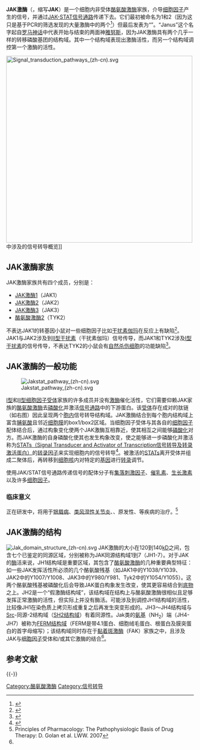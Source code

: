 '''JAK激酶'''（{{lang-en|'''Janus kinase'''}}，缩写'''JAK'''）是一个细胞内非受体[[酪氨酸激酶|酪氨酸激酶]]家族，介导[[细胞因子|细胞因子]]产生的信号，并通过[[JAK-STAT信号通路|JAK-STAT信号通路]]传递下去。它们最初被命名为{{lang|en|"just another kinase"}}1和2（因为这只是基于PCR的筛选发现的大量激酶中的两个<ref name = Wilks>{{cite journal | author=Wilks  |title=Two putative protein-tyrosine kinases identified by application of the polymerase chain reaction | journal=PNAS| volume=86 | year=1989 | pages=1603–7  | doi = 10.1073/pnas.86.5.1603| issue=5 | pmid=2466296 | pmc=286746}}</ref>）但最后发表为“{{lang|en|Janus kinase}}”。“Janus”这个名字起自[[罗马神话|罗马神话]]中代表开始与结束的两面神[[雅努斯|雅努斯]]，因为JAK激酶具有两个几乎一样的转移磷酸基团的结构域。其中一个结构域表现出激酶活性，而另一个结构域调控第一个激酶的活性。

[[File:Signal_transduction_pathways_(zh-cn).svg|500px]]中涉及的信号转导概览]]

==JAK激酶家族==
JAK激酶家族共有四个成员，分别是：
* [[JAK激酶1|JAK激酶1]]（JAK1）
* [[JAK激酶2|JAK激酶2]]（JAK2）
* [[JAK激酶3|JAK激酶3]]（JAK3）
* [[酪氨酸激酶2|酪氨酸激酶2]]（TYK2）

不表达JAK1的转基因小鼠对一些细胞因子比如[[干扰素伽玛|干扰素伽玛]]在反应上有缺陷<ref name="pmid9590172">{{cite journal |author=Rodig SJ, Meraz MA, White JM, Lampe PA, Riley JK, Arthur CD, King KL, Sheehan KC, Yin L, Pennica D, Johnson EM, Schreiber RD |title=Disruption of the Jak1 gene demonstrates obligatory and nonredundant roles of the Jaks in cytokine-induced biologic responses |journal=Cell |volume=93 |issue=3 |pages=373–83 |year=1998 |pmid=9590172| doi = 10.1016/S0092-8674(00)81166-6}}</ref>。JAK1与JAK2涉及到[[II型干扰素|II型干扰素]]（干扰素伽玛）信号传导，而JAK1和TYK2涉及[[I型干扰素|I型干扰素]]的信号传导，不表达TYK2的小鼠会有[[自然杀伤细胞|自然杀伤细胞]]的功能缺陷<ref name="pmid15578097">{{cite journal |author=Stoiber D, Kovacic B, Schuster C, Schellack C, Karaghiosoff M, Kreibich R, Weisz E, Artwohl M, Kleine OC, Muller M, Baumgartner-Parzer S, Ghysdael J, Freissmuth M, Sexl V |title=TYK2 is a key regulator of the surveillance of B lymphoid tumors |url=https://archive.org/details/sim_journal-of-clinical-investigation_2004-12_114_11/page/1650 |journal=J. Clin. Invest. |volume=114 |issue=11 |pages=1650–8 |year=2004 |pmid=15578097 |doi=10.1172/JCI200422315 |pmc=529282}}</ref>。

==JAK激酶的一般功能==
[[File:Jakstat_pathway_(zh-cn).svg|thumb]]

[[II型细胞因子受体|I型]]和[[II型细胞因子受体|II型细胞因子受体]]家族的许多成员并没有[[激酶|激酶]]催化活性，它们需要仰赖JAK家族的[[酪氨酸激酶|酪氨酸激酶]]去[[磷酸化|磷酸化]]并激活[[訊息傳遞_(生物)|信号通路]]中的下游蛋白。该[[受体_(生物化学)|受体]]存在成对的肽链（如右图）因此呈现两个[[胞内|胞内]]信号转导结构域。JAK激酶结合到每个胞内结构域上富含[[脯氨酸|脯氨酸]]且邻近[[细胞膜|细胞膜]]的box1/box2区域。当细胞因子受体与其各自的[[细胞因子|细胞因子]]配体结合后，通过构象变化使两个JAK激酶互相靠近，使其相互之间能够[[磷酸化|磷酸化]]对方。而JAK激酶的自身磷酸化使其也发生构象改变，使之能够进一步磷酸化并激活称为[[信号转导及转录激活蛋白|STATs（Signal Transducer and Activator of Transcription信号转导及转录激活蛋白）]]的[[转录因子|转录因子]]来实现细胞内的信号转导<ref name = Kisselva>{{cite journal | author=Kisseleva et al. |title=Signaling through the JAK/STAT pathway, recent advances and future challenges | journal=Gene | volume=285 | date=2002-02-20 | pages=1–24 | doi=10.1016/S0378-1119(02)00398-0 | issue=1–2 | pmid=12039028 | last2=Bhattacharya | first2=S | last3=Braunstein | first3=J | last4=Schindler | first4=CW }}</ref>。被激活的[[信号转导及转录激活蛋白|STATs]]离开受体并组成二聚体后，再转移到[[细胞核|细胞核]]内对特定的[[基因|基因]]进行[[转录|转录]]调节。

使用JAK/STAT信号通路传递信号的配体分子有[[集落刺激因子|集落刺激因子]]、[[催乳素|催乳素]]、[[生长激素|生长激素]]以及许多[[细胞因子|细胞因子]]。

===临床意义===
{{link-en|JAK激酶抑制剂|JAK inhibitor}}正在研发中，将用于[[银屑病|银屑病]]、[[类风湿性关节炎|类风湿性关节炎]]、{{link-en|真性红细胞增多症|polycythemia vera}}、原发性{{link-en|血小板增多症|thrombocythemia}}、{{link-en|骨髓纤维化|myeloid metaplasia}}等疾病的治疗。<ref>Principles of Pharmacology: The Pathophysiologic Basis of Drug Therapy: D. Golan et al. LWW. 2007</ref>

==JAK激酶的结构==
[[File:Jak_domain_structure_(zh-cn).svg|thumb]]
JAK激酶的大小在120到140[[原子质量单位|kD]]之间，包含七个已鉴定的同源区域，分别被称为JAK同源结构域1到7（JH1-7）。对于JAK的[[酶|酶]]活来说，JH1结构域是重要区域，其包含了[[酪氨酸激酶|酪氨酸激酶]]的几种重要典型特征：如一些JAK发挥活性所必须的几个酪氨酸残基（如JAK1中的Y1038/Y1039、JAK2中的Y1007/Y1008、JAK3中的Y980/Y981、Tyk2中的Y1054/Y1055）。这两个酪氨酸残基被磷酸化后会导致JAK蛋白构象发生改变，使其更容易结合到[[底物|底物]]之上。JH2是一个“假激酶结构域”，该结构域在结构上与酪氨酸激酶很相似且足够发挥正常激酶的活性，但实际上并没有酶活。可能涉及到调控JH1结构域的活性，比较像JH1在染色质上拷贝形成重复之后再发生突变形成的。JH3～JH4结构域与[[Src_(基因)|Src]]-同源-2结构域（[[SH2结构域|SH2结构域]]）有着同源性。Jak类的[[氨基|氨基]]（NH<sub>2</sub>）端（JH4-JH7）被称为[[FERM结构域|FERM结构域]]（FERM是带4.1蛋白、细胞绒毛蛋白、根蛋白及膜突蛋白的首字母缩写）；该结构域同时存在于[[黏着斑激酶|黏着斑激酶]]（FAK）家族之中，且涉及JAK与[[细胞因子|细胞因子]]受体和/或其它激酶的结合<ref name="Kisselva"/>。

== 参考文献 ==
{{Reflist|2}}

{{-}}
{{酪氨酸激酶类}}
{{Cytokine receptor modulators|state=autocollapse}}
{{JAK-STAT信号通路}}

[[Category:酪氨酸激酶|Category:酪氨酸激酶]]
[[Category:信号转导|Category:信号转导]]